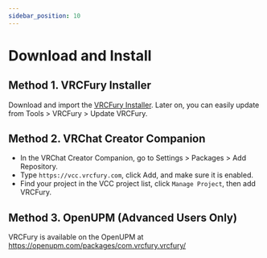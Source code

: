 ---
sidebar_position: 10
---

# Download and Install

## Method 1. VRCFury Installer

Download and import the [VRCFury Installer](https://vrcfury.com/installer). Later on, you can easily update from Tools > VRCFury > Update VRCFury.

## Method 2. VRChat Creator Companion

* In the VRChat Creator Companion, go to Settings > Packages > Add Repository.
* Type `https://vcc.vrcfury.com`, click Add, and make sure it is enabled.
* Find your project in the VCC project list, click `Manage Project`, then add VRCFury.

## Method 3. OpenUPM (Advanced Users Only)

VRCFury is available on the OpenUPM at https://openupm.com/packages/com.vrcfury.vrcfury/

<!--
## How to remove / uninstall

* `Tools > VRCFury > Uninstall VRCFury`
* If that doesn't work, or the menu is missing entirely, go into Unity's `Package Manager` tab and remove all the VRCFury packages. **Remove the VRCFury Updater FIRST** so it doesn't try to reinstall the rest.
-->
